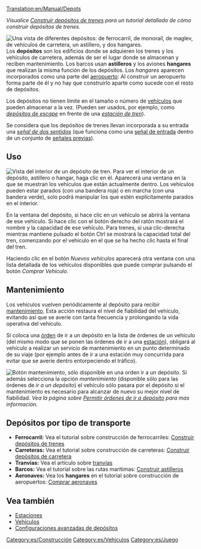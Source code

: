 [[Translation:en/Manual/Depots]]

''Visualice [[es/Manual/Construir depósitos de trenes|Construir depósitos de trenes]] para un tutorial detallado de cómo construir depósitos de trenes.''

[[File:en/Depots.png|frame|left|Una vista de diferentes depósitos: de ferrocarril, de monoraíl, de maglev, de vehículos de carretera, un astillero, y dos hangares.]]
Los '''depósitos''' son los edificios donde se adquieren los trenes y los vehículos de carretera, además de ser el lugar donde se almacenan y reciben mantenimiento. Los barcos usan '''astilleros''' y los aviones '''hangares''' que realizan la misma función de los depósitos. Los ''hangares'' aparecen incorporados como una parte del [[es/Manual/Aeropuertos|aeropuerto]]: Al construir un aeropuerto forma parte de él y no hay que construirlo aparte como sucede con el resto de depósitos.

Los depósitos no tienen límite en el tamaño o número de [[es/Manual/Vehículos|vehículos]] que pueden almacenar a la vez. (Pueden ser usados, por ejemplo, como [[es/Manual/Estaciones de tren#Con depósito de escape|''depósitos de escape'']] en frente de una [[es/Manual/Estaciones de tren|''estación de tren'']]).

Se considera que los depósitos de trenes llevan incorporada a su entrada una [[es/Manual/Señales#two way|''señal de dos sentidos'']] (que funciona como una [[es/Manual/Señales#Señales de entrada|señal de entrada]] dentro de un conjunto de [[es/Manual/Señales#Señales previas|señales previas]]).

==Uso==
[[File:es/BuildTrainTutorial7.png|frame|Vista del interior de un depósito de tren.]]
Para ver el interior de un depósito, astillero o hangar, haga clic en él. Aparecerá una ventana en la que se muestran los vehículos que están actualmente dentro. Los vehículos pueden estar parados (con una bandera roja) o en marcha (con una bandera verde), solo podrá manipular los que estén explícitamente parados en el interior.

En la ventana del depósito, si hace clic en un vehículo se abrirá la ventana de ese vehículo. Si hace clic con el botón derecho del ratón mostrará el nombre y la capacidad de ese vehículo. Para trenes, si usa clic-derecha mientras mantiene pulsado el botón Ctrl se mostrará la capacidad total del tren, comenzando por el vehículo en el que se ha hecho clic hasta el final del tren.

Haciendo clic en el botón ''Nuevos vehículos'' aparecerá otra ventana con una lista detallada de los vehículos disponibles que puede comprar pulsando el botón ''Comprar Vehículo''.

==Mantenimiento==
Los vehículos vuelven periódicamente al depósito para recibir [[es/Manual/Mantenimiento|mantenimiento]]. Esta acción restaura el nivel de fiabilidad del vehículo, evitando así que se averíe con tanta frecuencia y prolongando la vida operativa del vehículo.

Si coloca una [[es/Manual/Órdenes|órden]] de ir a un depósito en la lista de órdenes de un vehículo (del mismo modo que se ponen las órdenes de ir a una [[es/Manual/Estaciones|estación]]), obligará al vehículo a realizar un servicio de mantenimiento en un punto determinado de su viaje (por ejemplo antes de ir a una estación muy concurrida para evitar que se averíe dentro entorpeciendo el tráfico).

[[File:es/Service-options.png|frame|right|Botón ''mantenimiento'', sólo disponible en una orden ''ir a un depósito''.]]
Si además selecciona la opción ''mantenimiento'' (disponible sólo para las órdenes de ''ir a un depósito'') el vehículo sólo pasara por el depósito si el mantenimiento es necesario para alcanzar de nuevo su mejor nivel de fiabilidad. ''Vea la página sobre [[es/Permitir órdenes de ir a depósito|Permitir órdenes de ir a depósito]] para mas información.''{{en/-right}}

==Depósitos por tipo de transporte==
*'''Ferrocarril:''' Vea el tutorial sobre construcción de ferrocarriles: [[es/Manual/Construir depósitos de trenes|Construir depósitos de trenes]]
*'''Carreteras:''' Vea el tutorial sobre construcción de carreteras: [[es/Manual/Construir depósitos de vehículos de carretera|Construir depósitos de carretera]]
*'''Tranvías:''' Vea el artículo sobre [[es/Manual/Tranvías|tranvías]]
*'''Barcos:''' Vea el tutorial sobre las rutas marítimas: [[es/Manual/Construir astilleros|Construir astilleros]]
*'''Aeronaves:''' Vea los '''hangares''' en el tutorial sobre construcción de aeropuertos: [[es/Manual/Comprar aeronaves#Comprar aeronaves|Comprar aeronaves]]

==Vea también==
*[[es/Manual/Estaciones|Estaciones]]
*[[es/Manual/Vehículos|Vehículos]]
*[[es/Manual/Construir depósitos de trenes|Configuraciones avanzadas de depósitos]]

[[Category:es/Construcción]]
[[Category:es/Vehículos]]
[[Category:es/Juego]]